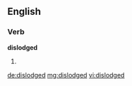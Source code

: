 ==English==

===Verb===
'''dislodged'''

# {{past of|[[dislodge]]}}

[[de:dislodged]]
[[mg:dislodged]]
[[vi:dislodged]]